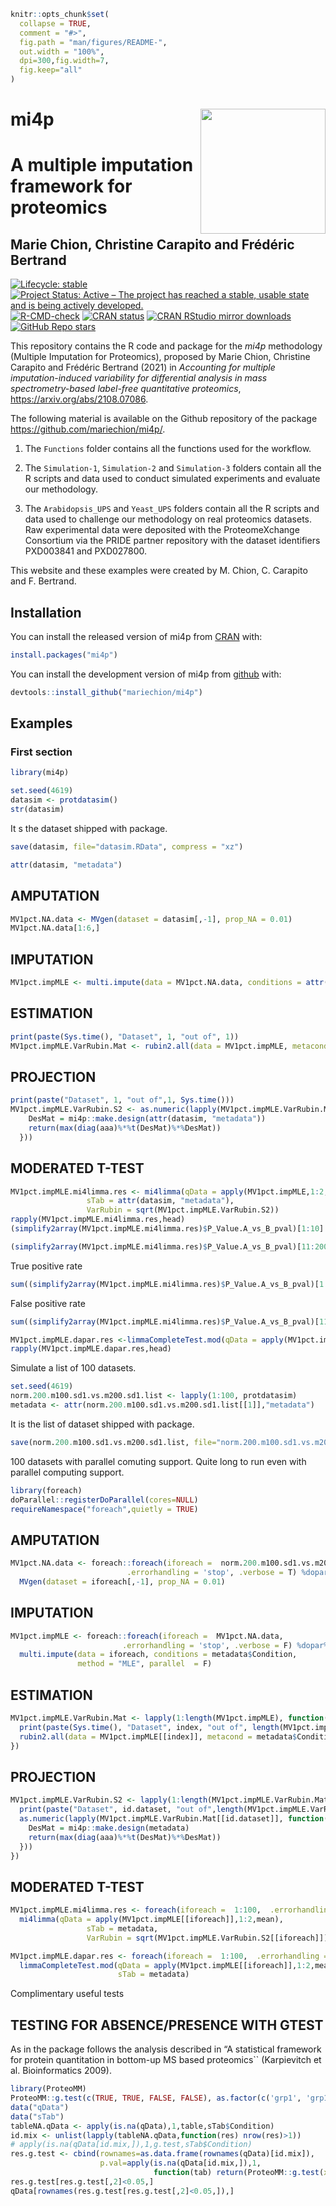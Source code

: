 <!-- README.md is generated from README.Rmd. Please edit that file -->


```r
knitr::opts_chunk$set(
  collapse = TRUE,
  comment = "#>",
  fig.path = "man/figures/README-",
  out.width = "100%",
  dpi=300,fig.width=7,
  fig.keep="all"
)
```

# mi4p <img src="man/figures/logo.png" align="right" width="200"/>

# A multiple imputation framework for proteomics
## Marie Chion, Christine Carapito and Frédéric Bertrand

<!-- badges: start -->
[![Lifecycle: stable](https://img.shields.io/badge/lifecycle-stable-green.svg)](https://lifecycle.r-lib.org/articles/stages.html)
[![Project Status: Active – The project has reached a stable, usable state and is being actively developed.](https://www.repostatus.org/badges/latest/active.svg)](https://www.repostatus.org/#active)
[![R-CMD-check](https://github.com/mariechion/mi4p/workflows/R-CMD-check/badge.svg)](https://github.com/mariechion/mi4p/actions)
<!--[![Codecov test coverage](https://codecov.io/gh/mariechion/mi4p/branch/master/graph/badge.svg)](https://codecov.io/gh/mariechion/mi4p?branch=master)-->
[![CRAN status](https://www.r-pkg.org/badges/version/mi4p)](https://cran.r-project.org/package=mi4p)
[![CRAN RStudio mirror downloads](https://cranlogs.r-pkg.org/badges/mi4p)](https://cran.r-project.org/package=mi4p)
[![GitHub Repo stars](https://img.shields.io/github/stars/mariechion/mi4p?style=social)](https://github.com/mariechion/mi4p)
<!--[![DOI](https://zenodo.org/badge/18441799.svg)](https://zenodo.org/badge/latestdoi/18441799)-->
<!-- badges: end -->

This repository contains the R code and package for the _mi4p_ methodology (Multiple Imputation for Proteomics), proposed by Marie Chion, Christine Carapito and Frédéric Bertrand (2021) in *Accounting for multiple imputation-induced variability for differential analysis in mass spectrometry-based label-free quantitative proteomics*, [https://arxiv.org/abs/2108.07086](https://arxiv.org/abs/2108.07086). 

The following material is available on the Github repository of the package [https://github.com/mariechion/mi4p/](https://github.com/mariechion/mi4p/).

1. The `Functions` folder contains all the functions used for the workflow.  

2. The `Simulation-1`, `Simulation-2` and `Simulation-3` folders contain all the R scripts and data used to conduct simulated experiments and evaluate our methodology. 

3. The  `Arabidopsis_UPS` and `Yeast_UPS` folders contain all the R scripts and data used to challenge our methodology on real proteomics datasets. Raw experimental data were deposited with the ProteomeXchange Consortium via the PRIDE partner repository with the dataset identifiers PXD003841 and PXD027800.

This website and these examples were created by M. Chion, C. Carapito and F. Bertrand.

## Installation

You can install the released version of mi4p from [CRAN](https://CRAN.R-project.org) with:

```r
install.packages("mi4p")
```

You can install the development version of mi4p from [github](https://github.com) with:

```r
devtools::install_github("mariechion/mi4p")
```

## Examples

### First section

```r
library(mi4p)
```

```r
set.seed(4619)
datasim <- protdatasim()
str(datasim)
```

It s the dataset shipped with package.
```r
save(datasim, file="datasim.RData", compress = "xz")
```

```r
attr(datasim, "metadata")
```


## AMPUTATION
```r
MV1pct.NA.data <- MVgen(dataset = datasim[,-1], prop_NA = 0.01)
MV1pct.NA.data[1:6,]
```

## IMPUTATION
```r
MV1pct.impMLE <- multi.impute(data = MV1pct.NA.data, conditions = attr(datasim,"metadata")$Condition, method = "MLE", parallel = FALSE)
```

## ESTIMATION
```r
print(paste(Sys.time(), "Dataset", 1, "out of", 1))
MV1pct.impMLE.VarRubin.Mat <- rubin2.all(data = MV1pct.impMLE, metacond = attr(datasim, "metadata")$Condition) 
```

## PROJECTION
```r
print(paste("Dataset", 1, "out of",1, Sys.time()))
MV1pct.impMLE.VarRubin.S2 <- as.numeric(lapply(MV1pct.impMLE.VarRubin.Mat, function(aaa){
    DesMat = mi4p::make.design(attr(datasim, "metadata"))
    return(max(diag(aaa)%*%t(DesMat)%*%DesMat))
  }))
```

## MODERATED T-TEST
```r
MV1pct.impMLE.mi4limma.res <- mi4limma(qData = apply(MV1pct.impMLE,1:2,mean), 
                 sTab = attr(datasim, "metadata"), 
                 VarRubin = sqrt(MV1pct.impMLE.VarRubin.S2))
rapply(MV1pct.impMLE.mi4limma.res,head)
(simplify2array(MV1pct.impMLE.mi4limma.res)$P_Value.A_vs_B_pval)[1:10]

(simplify2array(MV1pct.impMLE.mi4limma.res)$P_Value.A_vs_B_pval)[11:200]<=0.05
```

True positive rate
```r
sum((simplify2array(MV1pct.impMLE.mi4limma.res)$P_Value.A_vs_B_pval)[1:10]<=0.05)/10
```

False positive rate
```r
sum((simplify2array(MV1pct.impMLE.mi4limma.res)$P_Value.A_vs_B_pval)[11:200]<=0.05)/190
```


```r
MV1pct.impMLE.dapar.res <-limmaCompleteTest.mod(qData = apply(MV1pct.impMLE,1:2,mean), sTab = attr(datasim, "metadata"))
rapply(MV1pct.impMLE.dapar.res,head)
```

Simulate a list of 100 datasets.
```r
set.seed(4619)
norm.200.m100.sd1.vs.m200.sd1.list <- lapply(1:100, protdatasim)
metadata <- attr(norm.200.m100.sd1.vs.m200.sd1.list[[1]],"metadata")
```

It is the list of dataset shipped with package.
```r
save(norm.200.m100.sd1.vs.m200.sd1.list, file="norm.200.m100.sd1.vs.m200.sd1.list.RData", compress = "xz")
```

100 datasets with parallel comuting support. Quite long to run even with parallel computing support.
```r
library(foreach)
doParallel::registerDoParallel(cores=NULL)
requireNamespace("foreach",quietly = TRUE)
```

## AMPUTATION
```r
MV1pct.NA.data <- foreach::foreach(iforeach =  norm.200.m100.sd1.vs.m200.sd1.list,
                          .errorhandling = 'stop', .verbose = T) %dopar% 
  MVgen(dataset = iforeach[,-1], prop_NA = 0.01)
```

## IMPUTATION
```r
MV1pct.impMLE <- foreach::foreach(iforeach =  MV1pct.NA.data,
                         .errorhandling = 'stop', .verbose = F) %dopar% 
  multi.impute(data = iforeach, conditions = metadata$Condition, 
               method = "MLE", parallel  = F)
```

## ESTIMATION
```r
MV1pct.impMLE.VarRubin.Mat <- lapply(1:length(MV1pct.impMLE), function(index){
  print(paste(Sys.time(), "Dataset", index, "out of", length(MV1pct.impMLE)))
  rubin2.all(data = MV1pct.impMLE[[index]], metacond = metadata$Condition) 
})
```

## PROJECTION
```r
MV1pct.impMLE.VarRubin.S2 <- lapply(1:length(MV1pct.impMLE.VarRubin.Mat), function(id.dataset){
  print(paste("Dataset", id.dataset, "out of",length(MV1pct.impMLE.VarRubin.Mat), Sys.time()))
  as.numeric(lapply(MV1pct.impMLE.VarRubin.Mat[[id.dataset]], function(aaa){
    DesMat = mi4p::make.design(metadata)
    return(max(diag(aaa)%*%t(DesMat)%*%DesMat))
  }))
})
```

## MODERATED T-TEST
```r
MV1pct.impMLE.mi4limma.res <- foreach(iforeach =  1:100,  .errorhandling = 'stop', .verbose = T) %dopar%
  mi4limma(qData = apply(MV1pct.impMLE[[iforeach]],1:2,mean), 
                 sTab = metadata, 
                 VarRubin = sqrt(MV1pct.impMLE.VarRubin.S2[[iforeach]]))

MV1pct.impMLE.dapar.res <- foreach(iforeach =  1:100,  .errorhandling = 'stop', .verbose = T) %dopar%
  limmaCompleteTest.mod(qData = apply(MV1pct.impMLE[[iforeach]],1:2,mean), 
                        sTab = metadata)
```

Complimentary useful tests

## TESTING FOR ABSENCE/PRESENCE WITH GTEST
As in the package follows the analysis described in “A statistical framework for protein quantitation in bottom-up MS based proteomics`` (Karpievitch et al. Bioinformatics 2009).
```r
library(ProteoMM)
ProteoMM::g.test(c(TRUE, TRUE, FALSE, FALSE), as.factor(c('grp1', 'grp1', 'grp2', 'grp2')))
data("qData")
data("sTab")
tableNA.qData <- apply(is.na(qData),1,table,sTab$Condition)
id.mix <- unlist(lapply(tableNA.qData,function(res) nrow(res)>1))
# apply(is.na(qData[id.mix,]),1,g.test,sTab$Condition)
res.g.test <- cbind(rownames=as.data.frame(rownames(qData)[id.mix]),
                    p.val=apply(is.na(qData[id.mix,]),1,
                                function(tab) return(ProteoMM::g.test(x=tab,y=sTab$Condition)$p.value)))
res.g.test[res.g.test[,2]<0.05,]
qData[rownames(res.g.test[res.g.test[,2]<0.05,]),]
```



